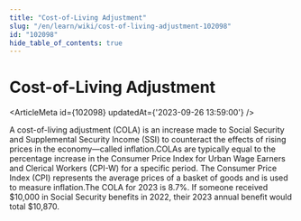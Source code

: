 ```yaml
---
title: "Cost-of-Living Adjustment"
slug: "/en/learn/wiki/cost-of-living-adjustment-102098"
id: "102098"
hide_table_of_contents: true
---
```



# Cost-of-Living Adjustment

<ArticleMeta id={102098} updatedAt={'2023-09-26 13:59:00'} />
<div className='border-solid border-b border-t-0 my-4 border-[var(--ifm-color-gray-300)]' />

A cost-of-living adjustment (COLA) is an increase made to Social Security and Supplemental Security Income (SSI) to counteract the effects of rising prices in the economy—called inflation.COLAs are typically equal to the percentage increase in the Consumer Price Index for Urban Wage Earners and Clerical Workers (CPI-W) for a specific period. The Consumer Price Index (CPI) represents the average prices of a basket of goods and is used to measure inflation.The COLA for 2023 is 8.7%. If someone received $10,000 in Social Security benefits in 2022, their 2023 annual benefit would total $10,870.
